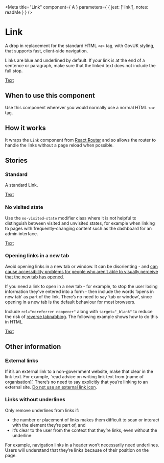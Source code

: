 
<Meta
  title="Link"
  component={ A }
  parameters={ {
    jest: ['link'],
    notes: readMe
  } }
/>

# Link

<p><Tag text="Pseudo-component" /></p>

A drop in replacement for the standard HTML `<a>` tag, with GovUK styling, that
supports fast, client-side navigation.

Links are blue and underlined by default. If your link is at the end of a
sentence or paragraph, make sure that the linked text does not include the full
stop.

<Preview withToolbar>
  <Story name="Link">
    <A href="#">Text</A>
  </Story>
</Preview>

<Props of={A} />


## When to use this component

Use this component wherever you would normally use a normal HTML `<a>` tag.


## How it works

It wraps the `Link` component from [React Router] and so allows the router to
handle the links without a page reload when possible.


## Stories
### Standard

A standard Link.

<Preview>
  <Story name="Standard">
    <A href="#">Text</A>
  </Story>
</Preview>


### No visited state

Use the `no-visited-state` modifier class where it is not helpful to distinguish
between visited and unvisited states, for example when linking to pages with
frequently-changing content such as the dashboard for an admin interface.

<Preview>
  <Story name="No visited state">
    <A href="#" classModifiers="no-visited-state">Text</A>
  </Story>
</Preview>


### Opening links in a new tab

Avoid opening links in a new tab or window. It can be disorienting - and [can
cause accessibility problems for people who aren’t able to visually perceive
that the new tab has opened].

If you need a link to open in a new tab - for example, to stop the user losing
information they’ve entered into a form - then include the words ‘opens in new
tab’ as part of the link. There’s no need to say ‘tab or window’, since opening
in a new tab is the default behaviour for most browsers.

Include `rel="noreferrer noopener"` along with `target="_blank"` to reduce the
risk of [reverse tabnabbing]. The following example shows how to do this in HTML.

<Preview>
  <Story name="Open in new tab">
    <A href="#" rel="noreferrer noopener" target="_blank">Text</A>
  </Story>
</Preview>


## Other information
### External links

If it’s an external link to a non-government website, make that clear in the
link text. For example, ‘read advice on writing link text from [name of
organisation]’. There’s no need to say explicitly that you’re linking to an
external site. [Do not use an external link icon].


### Links without underlines

Only remove underlines from links if:
- the number or placement of links makes them difficult to scan or interact with
  the element they’re part of, and
- it’s clear to the user from the context that they’re links, even without the
  underline

For example, navigation links in a header won’t necessarily need underlines.
Users will understand that they’re links because of their position on the page.


[React Router]: https://reacttraining.com/react-router/
[can cause accessibility problems for people who aren’t able to visually perceive that the new tab has opened]: https://www.w3.org/TR/WCAG20-TECHS/G200.html
[reverse tabnabbing]: https://owasp.org/www-community/attacks/Reverse_Tabnabbing
[Do not use an external link icon]: https://designnotes.blog.gov.uk/2016/11/28/removing-the-external-link-icon-from-gov-uk/